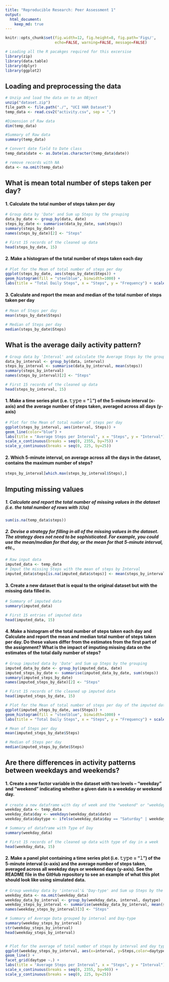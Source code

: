 ```yaml
---
title: "Reproducible Research: Peer Assessment 1"
output: 
  html_document:
    keep_md: true
---
```


```r
knitr::opts_chunk$set(fig.width=12, fig.height=8, fig.path='Figs/',
                      echo=FALSE, warning=FALSE, message=FALSE)
```

```r
# Loading all the R pacakges required for this excersise
library(zip)
library(data.table)
library(dplyr)
library(ggplot2)
```

## Loading and preprocessing the data

```r
# Unzip and load the data on to an OBject
unzip("dataset.zip")
file_path <- file.path("./", "UCI HAR Dataset")
temp_data <- read.csv2("activity.csv", sep = ",")
```

```r
#Dimension of Raw data
dim(temp_data)

#Summary of Raw data
summary(temp_data)
```

```r
# Convert date field to Date class
temp_data$date <- as.Date(as.character(temp_data$date))

# remove records with NA
data <- na.omit(temp_data)
```

## What is mean total number of steps taken per day?

#### 1. Calculate the total number of steps taken per day
```r
# Group data by 'Date' and Sum up Steps by the grouping
data_by_date <- group_by(data, date)
steps_by_date <- summarise(data_by_date, sum(steps))
summary(steps_by_date)
names(steps_by_date)[2] <- "Steps"

# First 15 records of the cleaned up data
head(steps_by_date, 15)
```

#### 2. Make a histogram of the total number of steps taken each day
```r
# Plot for the Mean of total number of steps per day
ggplot(steps_by_date, aes(steps_by_date$Steps)) + 
geom_histogram(fill = "steelblue", binwidth=1000) + 
labs(title = "Total Daily Steps", x = "Steps", y = "Frequency") + scale_y_continuous(breaks = seq(0, 10, by=1)) 
```

#### 3. Calculate and report the mean and median of the total number of steps taken per day
```r
# Mean of Steps per day
mean(steps_by_date$Steps)

# Median of Steps per day
median(steps_by_date$Steps)
```

## What is the average daily activity pattern?
```r
# Group data by 'Interval' and calculate the Average Steps by the grouping
data_by_interval <- group_by(data, interval)
steps_by_interval <- summarise(data_by_interval, mean(steps))
summary(steps_by_interval)
names(steps_by_interval)[2] <- "Steps"

# First 15 records of the cleaned up data
head(steps_by_interval, 15)
```

#### 1. Make a time series plot (i.e. 𝚝𝚢𝚙𝚎 = "𝚕") of the 5-minute interval (x-axis) and the average number of steps taken, averaged across all days (y-axis)
```r
# Plot for the Mean of total number of steps per day
ggplot(steps_by_interval, aes(interval, Steps)) + 
geom_line(color="blue") + 
labs(title = "Average Steps per Interval", x = "Steps", y = "Interval") + 
scale_x_continuous(breaks = seq(0, 2355, by=75)) + 
scale_y_continuous(breaks = seq(0, 225, by=25)) 
```

#### 2. Which 5-minute interval, on average across all the days in the dataset, contains the maximum number of steps?
```r
steps_by_interval[which.max(steps_by_interval$Steps),]
```


## Imputing missing values

##### 1. Calculate and report the total number of missing values in the dataset (i.e. the total number of rows with 𝙽𝙰s)
```r
sum(is.na(temp_data$steps))
```

##### 2. Devise a strategy for filling in all of the missing values in the dataset. The strategy does not need to be sophisticated. For example, you could use the mean/median for that day, or the mean for that 5-minute interval, etc.,
```r
# Raw input data 
imputed_data <- temp_data
# Imput the missing Steps with the mean of steps by Interval 
imputed_data$steps[is.na(imputed_data$steps)] <- mean(steps_by_interval$Steps)
```

#### 3. Create a new dataset that is equal to the original dataset but with the missing data filled in.

```r
# Summary of imputed data
summary(imputed_data)

# First 15 entries of imputed data  
head(imputed_data, 15)
```

#### 4. Make a histogram of the total number of steps taken each day and Calculate and report the mean and median total number of steps taken per day. Do these values differ from the estimates from the first part of the assignment? What is the impact of imputing missing data on the estimates of the total daily number of steps?
```r
# Group imputed data by 'Date' and Sum up Steps by the grouping
imputed_data_by_date <- group_by(imputed_data, date)
imputed_steps_by_date <- summarise(imputed_data_by_date, sum(steps))
summary(imputed_steps_by_date)
names(imputed_steps_by_date)[2] <- "Steps"

# First 15 records of the cleaned up imputed data
head(imputed_steps_by_date, 15)
```

```r
# Plot for the Mean of total number of steps per day of the imputed data
ggplot(imputed_steps_by_date, aes(Steps)) + 
geom_histogram(fill = "steelblue", binwidth=1000) + 
labs(title = "Total Daily Steps", x = "Steps", y = "Frequency") + scale_y_continuous(breaks = seq(0, 20, by=1)) 
```

```r
# Mean of Steps per day
mean(imputed_steps_by_date$Steps)

# Median of Steps per day
median(imputed_steps_by_date$Steps)
```


## Are there differences in activity patterns between weekdays and weekends?
#### 1. Create a new factor variable in the dataset with two levels – “weekday” and “weekend” indicating whether a given date is a weekday or weekend day.
```r
# create a new dataframe with day of week and the "weekend" or "weekday" type
weekday_data <- temp_data
weekday_data$day <- weekdays(weekday_data$date)
weekday_data$daytype <- ifelse(weekday_data$day == "Saturday" | weekday_data$day == "Sunday", "weekend", "weekday")

# Summary of dataframe with Type of Day
summary(weekday_data)

# First 15 records of the cleaned up data with type of day in a week
head(weekday_data, 15)
```

#### 2. Make a panel plot containing a time series plot (i.e. 𝚝𝚢𝚙𝚎 = "𝚕") of the 5-minute interval (x-axis) and the average number of steps taken, averaged across all weekday days or weekend days (y-axis). See the README file in the GitHub repository to see an example of what this plot should look like using simulated data.
```r
# Group weekday data by 'interval'& 'Day-type' and Sum up Steps by the grouping
weekday_data <- na.omit(weekday_data)
weekday_data_by_interval <- group_by(weekday_data, interval, daytype)
weekday_steps_by_interval <- summarise(weekday_data_by_interval, mean(steps))
names(weekday_steps_by_interval)[3] <- "Steps"

# Summary of Average Data grouped by interval and Day-type
summary(weekday_steps_by_interval)
str(weekday_steps_by_interval)
head(weekday_steps_by_interval)


# Plot for the average of total number of steps by interval and day type (Weekday or Weekend) 
ggplot(weekday_steps_by_interval, aes(x=interval, y=Steps,color=daytype)) +  
geom_line() +
facet_grid(daytype ~.) + 
labs(title = "Average Steps per Interval", x = "Steps", y = "Interval") + 
scale_x_continuous(breaks = seq(0, 2355, by=90)) + 
scale_y_continuous(breaks = seq(0, 225, by=25)) 
```